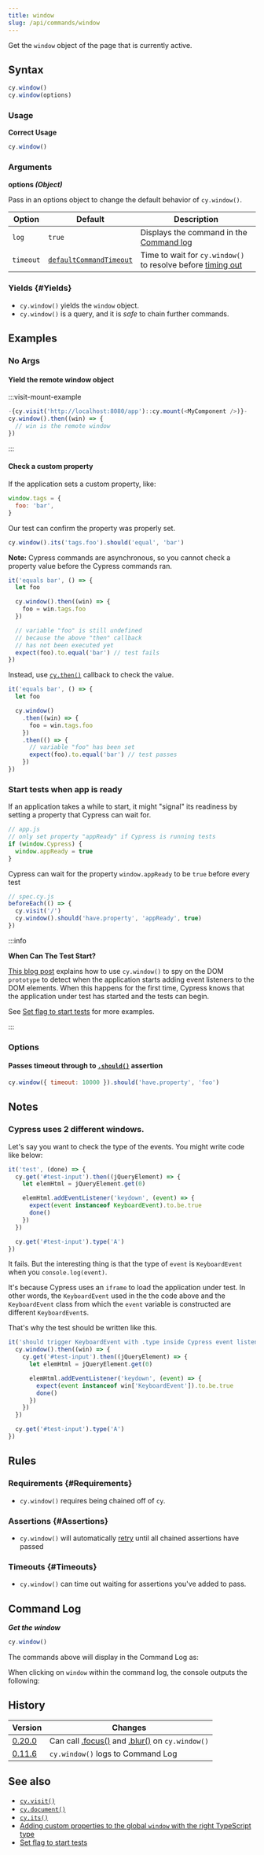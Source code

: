 ```yaml
---
title: window
slug: /api/commands/window
---
```


Get the `window` object of the page that is currently active.

## Syntax

```javascript
cy.window()
cy.window(options)
```

### Usage

<Icon name="check-circle" color="green" /> **Correct Usage**

```javascript
cy.window()
```

### Arguments

<Icon name="angle-right" /> **options _(Object)_**

Pass in an options object to change the default behavior of `cy.window()`.

| Option    | Default                                                           | Description                                                                           |
| --------- | ----------------------------------------------------------------- | ------------------------------------------------------------------------------------- |
| `log`     | `true`                                                            | Displays the command in the [Command log](/app/core-concepts/cypress-app#Command-Log) |
| `timeout` | [`defaultCommandTimeout`](/app/references/configuration#Timeouts) | Time to wait for `cy.window()` to resolve before [timing out](#Timeouts)              |

### Yields [<Icon name="question-circle"/>](/app/core-concepts/introduction-to-cypress#Subject-Management) {#Yields}

- `cy.window()` yields the `window` object.
- `cy.window()` is a query, and it is _safe_ to chain further commands.

## Examples

### No Args

#### Yield the remote window object

:::visit-mount-example

```js
-{cy.visit('http://localhost:8080/app')::cy.mount(<MyComponent />)}-
cy.window().then((win) => {
  // win is the remote window
})
```

:::

#### Check a custom property

If the application sets a custom property, like:

```javascript
window.tags = {
  foo: 'bar',
}
```

Our test can confirm the property was properly set.

```javascript
cy.window().its('tags.foo').should('equal', 'bar')
```

**Note:** Cypress commands are asynchronous, so you cannot check a property
value before the Cypress commands ran.

```javascript
it('equals bar', () => {
  let foo

  cy.window().then((win) => {
    foo = win.tags.foo
  })

  // variable "foo" is still undefined
  // because the above "then" callback
  // has not been executed yet
  expect(foo).to.equal('bar') // test fails
})
```

Instead, use [`cy.then()`](/api/commands/then) callback to check the value.

```javascript
it('equals bar', () => {
  let foo

  cy.window()
    .then((win) => {
      foo = win.tags.foo
    })
    .then(() => {
      // variable "foo" has been set
      expect(foo).to.equal('bar') // test passes
    })
})
```

### Start tests when app is ready

If an application takes a while to start, it might "signal" its readiness by
setting a property that Cypress can wait for.

```javascript
// app.js
// only set property "appReady" if Cypress is running tests
if (window.Cypress) {
  window.appReady = true
}
```

Cypress can wait for the property `window.appReady` to be `true` before every
test

```js
// spec.cy.js
beforeEach(() => {
  cy.visit('/')
  cy.window().should('have.property', 'appReady', true)
})
```

:::info

<strong>When Can The Test Start?</strong>

[This blog post](https://www.cypress.io/blog/2018/02/05/when-can-the-test-start/)
explains how to use `cy.window()` to spy on the DOM `prototype` to detect when
the application starts adding event listeners to the DOM elements. When this
happens for the first time, Cypress knows that the application under test has
started and the tests can begin.

See
[Set flag to start tests](https://glebbahmutov.com/blog/set-flag-to-start-tests/)
for more examples.

:::

### Options

#### Passes timeout through to [`.should()`](/api/commands/should) assertion

```javascript
cy.window({ timeout: 10000 }).should('have.property', 'foo')
```

## Notes

### Cypress uses 2 different windows.

Let's say you want to check the type of the events. You might write code like
below:

```js
it('test', (done) => {
  cy.get('#test-input').then((jQueryElement) => {
    let elemHtml = jQueryElement.get(0)

    elemHtml.addEventListener('keydown', (event) => {
      expect(event instanceof KeyboardEvent).to.be.true
      done()
    })
  })

  cy.get('#test-input').type('A')
})
```

It fails. But the interesting thing is that the type of `event` is
`KeyboardEvent` when you `console.log(event)`.

It's because Cypress uses an `iframe` to load the application under test. In
other words, the `KeyboardEvent` used in the the code above and the
`KeyboardEvent` class from which the `event` variable is constructed are
different `KeyboardEvent`s.

That's why the test should be written like this.

```js
it('should trigger KeyboardEvent with .type inside Cypress event listener', (done) => {
  cy.window().then((win) => {
    cy.get('#test-input').then((jQueryElement) => {
      let elemHtml = jQueryElement.get(0)

      elemHtml.addEventListener('keydown', (event) => {
        expect(event instanceof win['KeyboardEvent']).to.be.true
        done()
      })
    })
  })

  cy.get('#test-input').type('A')
})
```

## Rules

### Requirements [<Icon name="question-circle"/>](/app/core-concepts/introduction-to-cypress#Chains-of-Commands) {#Requirements}

- `cy.window()` requires being chained off of `cy`.

### Assertions [<Icon name="question-circle"/>](/app/core-concepts/introduction-to-cypress#Assertions) {#Assertions}

- `cy.window()` will automatically [retry](/app/core-concepts/retry-ability)
  until all chained assertions have passed

### Timeouts [<Icon name="question-circle"/>](/app/core-concepts/introduction-to-cypress#Timeouts) {#Timeouts}

- `cy.window()` can time out waiting for assertions you've added to pass.

## Command Log

**_Get the window_**

```javascript
cy.window()
```

The commands above will display in the Command Log as:

<DocsImage
  src="/img/api/window/window-command-log-for-cypress-tests.png"
  alt="Command Log window"
/>

When clicking on `window` within the command log, the console outputs the
following:

<DocsImage
  src="/img/api/window/console-shows-the-applications-window-object-being-tested.png"
  alt="Console Log window"
/>

## History

| Version                                    | Changes                                                                                     |
| ------------------------------------------ | ------------------------------------------------------------------------------------------- |
| [0.20.0](/app/references/changelog#0-20-0) | Can call [.focus()](/api/commands/focus) and [.blur()](/api/commands/blur) on `cy.window()` |
| [0.11.6](/app/references/changelog#0-11-6) | `cy.window()` logs to Command Log                                                           |

## See also

- [`cy.visit()`](/api/commands/visit)
- [`cy.document()`](/api/commands/document)
- [`cy.its()`](/api/commands/its)
- [Adding custom properties to the global `window` with the right TypeScript type](https://github.com/bahmutov/test-todomvc-using-app-actions#intellisense)
- [Set flag to start tests](https://glebbahmutov.com/blog/set-flag-to-start-tests/)
